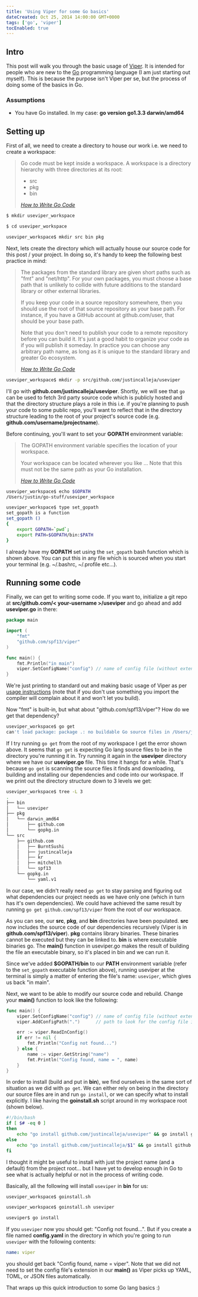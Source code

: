 ```yaml
---
title: 'Using Viper for some Go basics'
dateCreated: Oct 25, 2014 14:00:00 GMT+0000
tags: ['go', 'viper']
tocEnabled: true
---
```


## Intro

This post will walk you through the basic usage of [Viper](https://github.com/spf13/viper 'Viper'). It is intended for people who are new to the [Go](https://golang.org/ 'Go programming language') programming language (I am just starting out myself). This is because the purpose isn't Viper per se, but the process of doing some of the basics in Go.

### Assumptions

- You have Go installed. In my case: **go version go1.3.3 darwin/amd64**

## Setting up

First of all, we need to create a directory to house our work i.e. we need to create a workspace:

<blockquote>
  <p>
    Go code must be kept inside a workspace. A workspace is a directory
    hierarchy with three directories at its root:
  </p>
  <ul>
    <li>src</li>
    <li>pkg</li>
    <li>bin</li>
  </ul>
  <footer>
    <cite>
      <a href="https://golang.org/doc/code.html">How to Write Go Code</a>
    </cite>
  </footer>
</blockquote>

```bash
$ mkdir useviper_workspace

$ cd useviper_workspace

useviper_workspace$ mkdir src bin pkg
```

Next, lets create the directory which will actually house our source code for this post / your project. In doing so, it's handy to keep the following best practice in mind:

<blockquote>
  <p>
    The packages from the standard library are given short paths such as "fmt"
    and "net/http". For your own packages, you must choose a base path that is
    unlikely to collide with future additions to the standard library or other
    external libraries.
  </p>
  <p>
    If you keep your code in a source repository somewhere, then you should use
    the root of that source repository as your base path. For instance, if you
    have a GitHub account at github.com/user, that should be your base path.
  </p>
  <p>
    Note that you don't need to publish your code to a remote repository before
    you can build it. It's just a good habit to organize your code as if you
    will publish it someday. In practice you can choose any arbitrary path name,
    as long as it is unique to the standard library and greater Go ecosystem.
  </p>
  <footer>
    <cite>
      <a href="https://golang.org/doc/code.html">How to Write Go Code</a>
    </cite>
  </footer>
</blockquote>

```bash
useviper_workspace$ mkdir -p src/github.com/justincalleja/useviper
```

I'll go with **github.com/justincalleja/useviper**. Shortly, we will see that `go` can be used to fetch 3rd party source code which is publicly hosted and that the directory structure plays a role in this i.e. if you're planning to push your code to some public repo, you'll want to reflect that in the directory structure leading to the root of your project's source code (e.g. **github.com/username/projectname**).

Before continuing, you'll want to set your **GOPATH** environment variable:

<blockquote>
  <p>
    The GOPATH environment variable specifies the location of your workspace.
  </p>
  <p>
    Your workspace can be located wherever you like &hellip; Note that this must
    not be the same path as your Go installation.
  </p>
  <footer>
    <cite>
      <a href="https://golang.org/doc/code.html">How to Write Go Code</a>
    </cite>
  </footer>
</blockquote>

```bash
useviper_workspace$ echo $GOPATH
/Users/justin/go-stuff/useviper_workspace

useviper_workspace$ type set_gopath
set_gopath is a function
set_gopath ()
{
    export GOPATH=`pwd`;
    export PATH=$GOPATH/bin:$PATH
}
```

I already have my **GOPATH** set using the `set_gopath` bash function which is shown above. You can put this in any file which is sourced when you start your terminal (e.g. ~/.bashrc, ~/.profile etc&hellip;).

## Running some code

Finally, we can get to writing some code. If you want to, initialize a git repo at **src/github.com/< your-username >/useviper** and go ahead and add **useviper.go** in there:

```go
package main

import (
	"fmt"
	"github.com/spf13/viper"
)

func main() {
	fmt.Println("in main")
	viper.SetConfigName("config") // name of config file (without extension)
}
```

We're just printing to standard out and making basic usage of Viper as per [usage instructions](https://github.com/spf13/viper) (note that if you don't use something you import the compiler will complain about it and won't let you build).

Now "fmt" is built-in, but what about "github.com/spf13/viper"? How do we get that dependency?

```bash
useviper_workspace$ go get
can't load package: package .: no buildable Go source files in /Users/justin/go-stuff/useviper_workspace
```

If I try running `go get` from the root of my workspace I get the error shown above. It seems that `go get` is expecting Go lang source files to be in the directory you're running it in. Try running it again in the **useviper** directory where we have our **useviper.go** file. This time it hangs for a while. That's because `go get` is scanning the source files it finds and downloading, building and installing our dependencies and code into our workspace. If we print out the directory structure down to 3 levels we get:

```bash
useviper_workspace$ tree -L 3
.
├── bin
│   └── useviper
├── pkg
│   └── darwin_amd64
│       ├── github.com
│       └── gopkg.in
└── src
    ├── github.com
    │   ├── BurntSushi
    │   ├── justincalleja
    │   ├── kr
    │   ├── mitchellh
    │   └── spf13
    └── gopkg.in
        └── yaml.v1
```

In our case, we didn't really need `go get` to stay parsing and figuring out what dependencies our project needs as we have only one (which in turn has it's own dependencies). We could have achieved the same result by running `go get github.com/spf13/viper` from the root of our workspace.

As you can see, our **src**, **pkg**, and **bin** directories have been populated. **src** now includes the source code of our dependencies recursively (Viper is in **github.com/spf13/viper**). **pkg** contains library binaries. These binaries cannot be executed but they can be linked to. **bin** is where executable binaries go. The **main()** function in useviper.go makes the result of building the file an executable binary, so it's placed in bin and we can run it.

Since we've added **\$GOPATH/bin** to our **PATH** environment variable (refer to the `set_gopath` executable function above), running useviper at the terminal is simply a matter of entering the file's name: `useviper`, which gives us back "in main".

Next, we want to be able to modify our source code and rebuild. Change your **main()** function to look like the following:

```go
func main() {
	viper.SetConfigName("config") // name of config file (without extension)
	viper.AddConfigPath(".")      // path to look for the config file in

	err := viper.ReadInConfig()
	if err != nil {
		fmt.Println("Config not found...")
	} else {
		name := viper.GetString("name")
		fmt.Println("Config found, name = ", name)
	}
}
```

In order to install (build and put in **bin**), we find ourselves in the same sort of situation as we did with `go get`. We can either rely on being in the directory our source files are in and run `go install`, or we can specify what to install explicitly. I like having the **goinstall.sh** script around in my workspace root (shown below).

```bash
#!/bin/bash
if [ $# -eq 0 ]
then
    echo "go install github.com/justincalleja/useviper" && go install github.com/justincalleja/useviper
else
    echo "go install github.com/justincalleja/$1" && go install github.com/justincalleja/$1
fi
```

I thought it might be useful to install with just the project name (and a default) from the project root&hellip; but I have yet to develop enough in Go to see what is actually helpful or not in the process of writing code.

Basically, all the following will install `useviper` in **bin** for us:

```bash
useviper_workspace$ goinstall.sh

useviper_workspace$ goinstall.sh useviper

useviper$ go install
```

If you `useviper` now you should get: "Config not found...". But if you create a file named **config.yaml** in the directory in which you're going to run `useviper` with the following contents:

```yaml
name: viper
```

you should get back "Config found, name = viper". Note that we did not need to set the config file's extension in our **main()** as Viper picks up YAML, TOML, or JSON files automatically.

That wraps up this quick introduction to some Go lang basics :)
